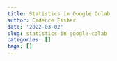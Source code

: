 ```yaml
---
title: Statistics in Google Colab
author: Cadence Fisher
date: '2022-03-02'
slug: statistics-in-google-colab
categories: []
tags: []
---
```


